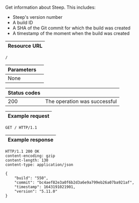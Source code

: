 Get information about Steep. This includes:

* Steep's version number
* A build ID
* A SHA of the Git commit for which the build was created
* A timestamp of the moment when the build was created

| Resource URL |
| ------------ |

```http
/
```

| Parameters   |                              |
| ------------ | ---------------------------- |
| None         |                              |

| Status codes |                              |
| ------------ | ---------------------------- |
| 200          | The operation was successful |

| Example request |
| --------------- |

```http
GET / HTTP/1.1
```

| Example response |
| ---------------- |

```http
HTTP/1.1 200 OK
content-encoding: gzip
content-length: 130
content-type: application/json

{
    "build": "550",
    "commit": "bc4aef82e3a0f6b2d3a6e9a799eb26a07ba921af",
    "timestamp": 1643191021901,
    "version": "5.11.0"
}
```
